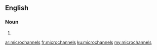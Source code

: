 ==English==

===Noun===
{{head|en}}

# {{plural of|microchannel}}

[[ar:microchannels]]
[[fr:microchannels]]
[[ku:microchannels]]
[[my:microchannels]]